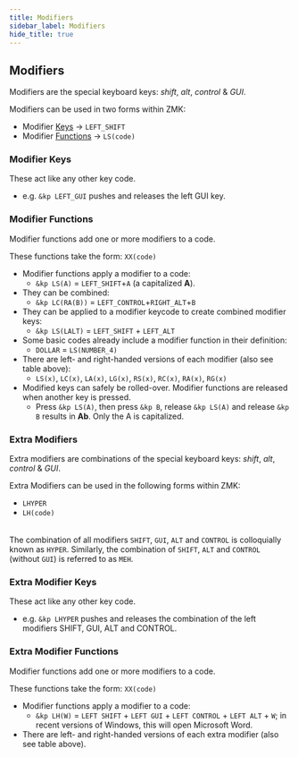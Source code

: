 ```yaml
---
title: Modifiers
sidebar_label: Modifiers
hide_title: true
---
```



<OsLegend />
<ToastyContainer />

## Modifiers

Modifiers are the special keyboard keys: _shift_, _alt_, _control_ & _GUI_.

Modifiers can be used in two forms within ZMK:

- Modifier [Keys](#modifier-keys) → `LEFT_SHIFT`
- Modifier [Functions](#modifier-functions) → `LS(code)`

<Table group="keyboard-modifiers" />

### Modifier Keys

These act like any other key code.

- e.g. `&kp LEFT_GUI` pushes and releases the left GUI key.

### Modifier Functions

Modifier functions add one or more modifiers to a code.

These functions take the form: `XX(code)`

- Modifier functions apply a modifier to a code:
  - `&kp LS(A)` = `LEFT_SHIFT`+`A` (a capitalized **A**).
- They can be combined:
  - `&kp LC(RA(B))` = `LEFT_CONTROL`+`RIGHT_ALT`+`B`
- They can be applied to a modifier keycode to create combined modifier keys:
  - `&kp LS(LALT)` = `LEFT_SHIFT` + `LEFT_ALT`
- Some basic codes already include a modifier function in their definition:
  - `DOLLAR` = `LS(NUMBER_4)`
- There are left- and right-handed versions of each modifier (also see table above):
  - `LS(x)`, `LC(x)`, `LA(x)`, `LG(x)`, `RS(x)`, `RC(x)`, `RA(x)`, `RG(x)`
- Modified keys can safely be rolled-over. Modifier functions are released when another key is pressed.
  - Press `&kp LS(A)`, then press `&kp B`, release `&kp LS(A)` and release `&kp B` results in **Ab**. Only the A is capitalized.

### Extra Modifiers

Extra modifiers are combinations of the special keyboard keys: _shift_, _alt_, _control_ & _GUI_.

Extra Modifiers can be used in the following forms within ZMK:

- `LHYPER`
- `LH(code)`

<Table group="keyboard-extra-modifiers" />

The combination of all modifiers `SHIFT`, `GUI`, `ALT` and `CONTROL` is colloquially known as `HYPER`.
Similarly, the combination of `SHIFT`, `ALT` and `CONTROL` (without `GUI`) is referred to as `MEH`.

### Extra Modifier Keys

These act like any other key code.

- e.g. `&kp LHYPER` pushes and releases the combination of the left modifiers SHIFT, GUI, ALT and CONTROL.

### Extra Modifier Functions

Modifier functions add one or more modifiers to a code.

These functions take the form: `XX(code)`

- Modifier functions apply a modifier to a code:
  - `&kp LH(W)` = `LEFT SHIFT` + `LEFT GUI` + `LEFT CONTROL` + `LEFT ALT` + `W`; in recent versions of Windows, this will open Microsoft Word.
- There are left- and right-handed versions of each extra modifier (also see table above).
